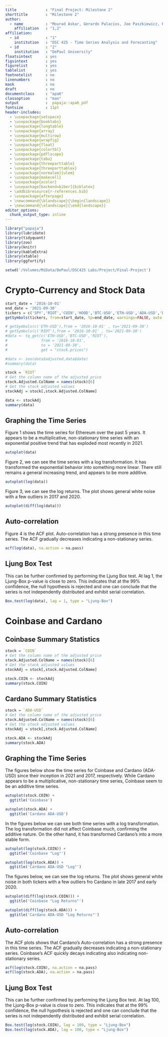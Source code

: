 ```yaml
---
title             : "Final Project: Milestone 2"
shorttitle        : "Milestone 2"
author: 
  - name          : "Mourad Askar, Gerardo Palacios, Joe Paszkiewicz, Ramoskaite, Evelina "
    affiliation   : "1,2"
affiliation:
  - id            : "1"
    institution   : "DSC 425 - Time Series Analysis and Forecasting"
  - id            : "2"
    institution   : "DePaul University"
floatsintext      : yes
figsintext        : yes
figurelist        : yes
tablelist         : yes
footnotelist      : no
linenumbers       : no
mask              : no
draft             : no
documentclass     : "apa6"
classoption       : "man"
output            :  papaja::apa6_pdf
fontsize          : 11pt
header-includes:
  - \usepackage{setspace}
  - \usepackage{booktabs}
  - \usepackage{longtable}
  - \usepackage{array}
  - \usepackage{multirow}
  - \usepackage{wrapfig}
  - \usepackage{float}
  - \usepackage{colortbl}
  - \usepackage{pdflscape}
  - \usepackage{tabu}
  - \usepackage{threeparttable}
  - \usepackage{threeparttablex}
  - \usepackage[normalem]{ulem}
  - \usepackage{makecell}
  - \usepackage{xcolor}
  - \usepackage[backend=biber]{biblatex}
  - \addbibresource{r-references.bib}
  - \usepackage{afterpage}
  - \newcommand{\blandscape}{\begin{landscape}}
  - \newcommand{\elandscape}{\end{landscape}}
editor_options: 
  chunk_output_type: inline
---
```


\singlespacing
```r
library("papaja")
library(lubridate)
library(tidyquant)
library(zoo)
library(knitr)
library(kableExtra)
library(xtable)
library(ggfortify)

setwd('/Volumes/MiData/DePaul/DSC425 Labs/Project/Final-Project')

```

# Crypto-Currency and Stock Data
```r
start_date = '2016-10-01'
end_date = '2021-09-30'
tickers = c('SPY','RIOT','COIN','HOOD','BTC-USD','ETH-USD','ADA-USD','DOGE-USD')
getSymbols(tickers, from=start_date, tp=end_date, warnings=FALSE, auto.assign=TRUE)
```



```r
# getSymbols(c('ETH-USD'),from = '2016-10-01' , to='2021-09-30')
# getSymbols(c('RIOT'),from = '2016-10-01' , to='2021-09-30')
#data <- tq_get(c('ETH-USD','BTC-USD','RIOT'),
#               from = '2016-10-01',
#               to = '2021-09-30',
#               get = "stock.prices")

#data <- zoo(data$adjusted,data$date)
#summary(data)
```

```r
stock = `RIOT`
# Get the column name of the adjusted price
stock.Adjusted.ColName = names(stock)[6]
# Get the stock adjusted values
stockAdj = stock[,stock.Adjusted.ColName]

data <- stockAdj
summary(data)
```

## Graphing the Time Series
Figure 1 shows the time series for Ethereum over the past 5 years. It appears to be a  multiplicative, non-stationary time series with an exponential positive trend that has exploded most recently in 2021.


```r
autoplot(data)

```

Figure 2, we can see the time series with a log transformation. It has transformed the exponential behavior into something more linear. There still remains a general increasing trend, and appears to be more additive. 
\newpage
```r
autoplot(log(data))

```

Figure 3, we can see the log returns. The plot shows general white noise with a few outliers in 2017 and 2020. 


```r
autoplot(diff(log(data)))

```
\newpage
## Auto-correlation

Figure 4 is the ACF plot. Auto-correlation has a strong presence in this time series. The ACF gradually decreases indicating a non-stationary series. 

```r

acf(log(data), na.action = na.pass)
```

\newpage
## Ljung Box Test

This can be further confirmed by performing the Ljung Box test. At lag 1, the Ljung-Box p-value is close to zero. This indicates that at the 99% confidence, the null hypothesis is rejected and one can conclude that the series is not independently distributed and exhibit serial correlation.

```r

Box.test(log(data), lag = 1, type = "Ljung-Box")
```
\newpage
# Coinbase and Cardano

## Coinbase Summary Statistics
```r
stock = `COIN`
# Get the column name of the adjusted price
stock.Adjusted.ColName = names(stock)[6]
# Get the stock adjusted values
stockAdj = stock[,stock.Adjusted.ColName]

stock.COIN <- stockAdj
summary(stock.COIN)
```
## Cardano Summary Statistics
```r
stock = `ADA-USD`
# Get the column name of the adjusted price
stock.Adjusted.ColName = names(stock)[6]
# Get the stock adjusted values
stockAdj = stock[,stock.Adjusted.ColName]

stock.ADA <- stockAdj
summary(stock.ADA)
```


## Graphing the Time Series
The figures below show the time series for Coinbase  and Cardano (ADA-USD) since their inception in 2021 and 2017, respectively. While Cardano appears to be a multiplicative, non-stationary time series, Coinbase seem to be an additive time series.


```r
autoplot(stock.COIN) +
  ggtitle('Coinbase')

autoplot(stock.ADA) +
  ggtitle('Cardano ADA-USD')
```

In the figures below we can see both time series with a log transformation. The log transformation did not affect Coinbase much, confirming the additive nature. On the other hand, it has transformed Cardano's into a more stable form.
\newpage
```r
autoplot(log(stock.COIN)) +
  ggtitle('Coinbase "Log"')

autoplot(log(stock.ADA)) +
  ggtitle('Cardano ADA-USD "Log"')
```

The figures below, we can see the log returns. The plot shows general white noise in both tickers with a few outliers fro Cardano in late 2017 and early 2020. 


```r
autoplot(diff(log(stock.COIN))) +
  ggtitle('Coinbase "Log Returns"')

autoplot(diff(log(stock.ADA))) +
  ggtitle('Cardano ADA-USD "Log Returns"')

```
\newpage
## Auto-correlation

The ACF plots shows that Cardano's Auto-correlation has a strong presence in this time series. The ACF gradually decreases indicating a non-stationary series. Coinbase's ACF quickly decays indicating also indicating non-stationary series.

```r

acf(log(stock.COIN), na.action = na.pass)
acf(log(stock.ADA), na.action = na.pass)

```

\newpage

## Ljung Box Test

This can be further confirmed by performing the Ljung Box test. At lag 100, the Ljung-Box p-value is close to zero. This indicates that at the 99% confidence, the null hypothesis is rejected and one can conclude that the series is not independently distributed and exhibit serial correlation.

```r

Box.test(log(stock.COIN), lag = 100, type = "Ljung-Box")
Box.test(log(stock.ADA), lag = 100, type = "Ljung-Box")
```
\newpage